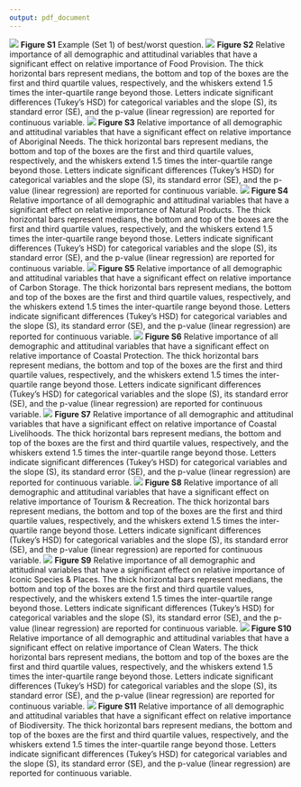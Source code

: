 ```yaml
---
output: pdf_document
---
```

![](figures/fS1.png)
**Figure S1**  Example (Set 1) of best/worst question.
\newpage
![](figures/fA1_FoodProvision.png)
**Figure S2**  Relative importance of all demographic and attitudinal variables that have a significant effect on relative importance of Food Provision.  The thick horizontal bars represent medians, the bottom and top of the boxes are the first and third quartile values, respectively, and the whiskers extend 1.5 times the inter-quartile range beyond those. Letters indicate significant differences (Tukey's HSD) for categorical variables and the slope (S), its standard error (SE), and the p-value (linear regression) are reported for continuous variable.
\newpage
![](figures/fA2_AboriginalNeeds.png)
**Figure S3**  Relative importance  of all demographic and attitudinal variables that have a significant effect on relative importance of Aboriginal Needs.  The thick horizontal bars represent medians, the bottom and top of the boxes are the first and third quartile values, respectively, and the whiskers extend 1.5 times the inter-quartile range beyond those. Letters indicate significant differences (Tukey's HSD) for categorical variables and the slope (S), its standard error (SE), and the p-value (linear regression) are reported for continuous variable.
\newpage
![](figures/fA3_NaturalProducts.png)
**Figure S4**  Relative importance of all demographic and attitudinal variables that have a significant effect on relative importance of Natural Products.  The thick horizontal bars represent medians, the bottom and top of the boxes are the first and third quartile values, respectively, and the whiskers extend 1.5 times the inter-quartile range beyond those. Letters indicate significant differences (Tukey's HSD) for categorical variables and the slope (S), its standard error (SE), and the p-value (linear regression) are reported for continuous variable.
\newpage
![](figures/fA4_CarbonStorage.png)
**Figure S5** Relative importance of all demographic and attitudinal variables that have a significant effect on relative importance of Carbon Storage.  The thick horizontal bars represent medians, the bottom and top of the boxes are the first and third quartile values, respectively, and the whiskers extend 1.5 times the inter-quartile range beyond those. Letters indicate significant differences (Tukey's HSD) for categorical variables and the slope (S), its standard error (SE), and the p-value (linear regression) are reported for continuous variable.
\newpage
![](figures/fA5_CoastalProtection.png)
**Figure S6** Relative importance of all demographic and attitudinal variables that have a significant effect on relative importance of Coastal Protection.  The thick horizontal bars represent medians, the bottom and top of the boxes are the first and third quartile values, respectively, and the whiskers extend 1.5 times the inter-quartile range beyond those. Letters indicate significant differences (Tukey's HSD) for categorical variables and the slope (S), its standard error (SE), and the p-value (linear regression) are reported for continuous variable.
\newpage
![](figures/fA6_CoastalLivelihoods.png)
**Figure S7** Relative importance of all demographic and attitudinal variables that have a significant effect on relative importance of Coastal Livelihoods.  The thick horizontal bars represent medians, the bottom and top of the boxes are the first and third quartile values, respectively, and the whiskers extend 1.5 times the inter-quartile range beyond those. Letters indicate significant differences (Tukey's HSD) for categorical variables and the slope (S), its standard error (SE), and the p-value (linear regression) are reported for continuous variable.
\newpage
![](figures/fA7_TourismRecreation.png)
**Figure S8** Relative importance of all demographic and attitudinal variables that have a significant effect on relative importance of Tourism & Recreation.  The thick horizontal bars represent medians, the bottom and top of the boxes are the first and third quartile values, respectively, and the whiskers extend 1.5 times the inter-quartile range beyond those. Letters indicate significant differences (Tukey's HSD) for categorical variables and the slope (S), its standard error (SE), and the p-value (linear regression) are reported for continuous variable.
\newpage
![](figures/fA8_IconicPlacesSPecies.png)
**Figure S9** Relative importance of all demographic and attitudinal variables that have a significant effect on relative importance of Iconic Species & Places.  The thick horizontal bars represent medians, the bottom and top of the boxes are the first and third quartile values, respectively, and the whiskers extend 1.5 times the inter-quartile range beyond those. Letters indicate significant differences (Tukey's HSD) for categorical variables and the slope (S), its standard error (SE), and the p-value (linear regression) are reported for continuous variable.
\newpage
![](figures/fA9_CleanWaters.png)
**Figure S10** Relative importance of all demographic and attitudinal variables that have a significant effect on relative importance of Clean Waters.  The thick horizontal bars represent medians, the bottom and top of the boxes are the first and third quartile values, respectively, and the whiskers extend 1.5 times the inter-quartile range beyond those. Letters indicate significant differences (Tukey's HSD) for categorical variables and the slope (S), its standard error (SE), and the p-value (linear regression) are reported for continuous variable.
\newpage
![](figures/fA10_Biodiversity.png)
**Figure S11** Relative importance of all demographic and attitudinal variables that have a significant effect on relative importance of Biodiversity.  The thick horizontal bars represent medians, the bottom and top of the boxes are the first and third quartile values, respectively, and the whiskers extend 1.5 times the inter-quartile range beyond those. Letters indicate significant differences (Tukey's HSD) for categorical variables and the slope (S), its standard error (SE), and the p-value (linear regression) are reported for continuous variable.

